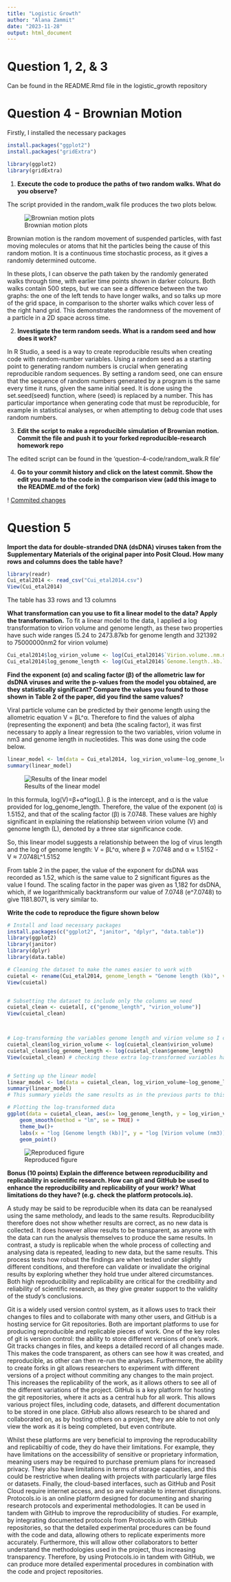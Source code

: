 ```yaml
---
title: "Logistic Growth"
author: "Alana Zammit"
date: "2023-11-28"
output: html_document
---
```


# Question 1, 2, & 3
Can be found in the README.Rmd file in the logistic_growth repository 

# Question 4 - Brownian Motion 

Firstly, I installed the necessary packages
```r
install.packages("ggplot2")
install.packages("gridExtra")

library(ggplot2)
library(gridExtra)
```

1) **Execute the code to produce the paths of two random walks. What do you observe?**

The script provided in the random_walk file produces the two plots below.

![Brownian motion plots](brownian_motion.png)

Brownian motion is the random movement of suspended particles, with fast moving molecules or atoms that hit the particles being the cause of this random motion. It is a continuous time stochastic process, as it gives a randomly determined outcome. 

In these plots, I can observe the path taken by the randomly generated walks through time, with earlier time points shown in darker colours. Both walks contain 500 steps, but we can see a difference between the two graphs: the one of the left tends to have longer walks, and so talks up more of the grid space, in comparison to the shorter walks which cover less of the right hand grid. This demonstrates the randomness of the movement of a particle in a 2D space across time. 

2) **Investigate the term random seeds. What is a random seed and how does it work?**

In R Studio, a seed is a way to create reproducible results when creating code with random-number variables. Using a random seed as a starting point to generating random numbers is crucial when generating reproducible random sequences. By setting a random seed, one can ensure that the sequence of random numbers generated by a program is the same every time it runs, given the same initial seed. It is done using the set.seed(seed) function, where (seed) is replaced by a number. This has particular importance when generating code that must be reproducible, for example in statistical analyses, or when attempting to debug code that uses random numbers.  

3) **Edit the script to make a reproducible simulation of Brownian motion. Commit the file and push it to your forked reproducible-research homework repo**

The edited script can be found in the 'question-4-code/random_walk.R file'

4) **Go to your commit history and click on the latest commit. Show the edit you made to the code in the comparison view (add this image to the README.md of the fork)**

! [Commited changes](Commit changes.png)

# Question 5

**Import the data for double-stranded DNA (dsDNA) viruses taken from the Supplementary Materials of the original paper into Posit Cloud. How many rows and columns does the table have?**

```r
library(readr)
Cui_etal2014 <- read_csv("Cui_etal2014.csv")
View(Cui_etal2014)
```
The table has 33 rows and 13 columns



**What transformation can you use to fit a linear model to the data? Apply the transformation.**
To fit a linear model to the data, I applied a log transformation to virion volume and genome length, as these two properties have such wide ranges (5.24 to 2473.87kb for genome length and 321392 to 75000000nm2 for virion volume)
```r
Cui_etal2014$log_virion_volume <- log(Cui_etal2014$`Virion.volume..nm.nm.nm.`)
Cui_etal2014$log_genome_length <- log(Cui_etal2014$`Genome.length..kb.`)
```

**Find the exponent (α) and scaling factor (β) of the allometric law for dsDNA viruses and write the p-values from the model you obtained, are they statistically significant? Compare the values you found to those shown in Table 2 of the paper, did you find the same values?**

Viral particle volume can be predicted by their genome length using the allometric equation V = βL^α. Therefore to find the values of alpha (representing the exponent) and beta (the scaling factor), it was first necessary to apply a linear regression to the two variables, virion volume in nm3 and genome length in nucleotides. This was done using the code below. 

```r
linear_model <- lm(data = Cui_etal2014, log_virion_volume~log_genome_length)
summary(linear_model)
```
![Results of the linear model](virionmodel.png)


In this formula, log(V)=β+α*log(L). β is the intercept, and α is the value provided for log_genome_length. Therefore, the value of the exponent (α) is 1.5152, and that of the scaling factor (β) is 7.0748. These values are highly significant in explaining the relationship between virion volume (V) and genome length (L), denoted by a three star significance code. 

So, this linear model suggests a relationship between the log of virus length and the log of genome length: V = βL^α, where β ≈ 7.0748 and α ≈ 1.5152
- V ≈ 7.0748L^1.5152

From table 2 in the paper, the value of the exponent for dsDNA was recorded as 1.52, which is the same value to 2 significant figures as the value I found. The scaling factor in the paper was given as 1,182 for dsDNA, which, if we logarithmically backtransform our value of 7.0748 (e^7.0748) to give 1181.8071, is very similar to. 

**Write the code to reproduce the figure shown below**
```r
# Install and load necessary packages
install.packages(c("ggplot2", "janitor", "dplyr", "data.table"))
library(ggplot2)
library(janitor)
library(dplyr)
library(data.table)

# Cleaning the dataset to make the names easier to work with 
cuietal <- rename(Cui_etal2014, genome_length = "Genome length (kb)", virion_volume = "Virion volume (nm×nm×nm)")
View(cuietal)


# Subsetting the dataset to include only the columns we need 
cuietal_clean <- cuietal[, c("genome_length", "virion_volume")]
View(cuietal_clean)



# Log-transforming the variables genome length and virion volume so I can do a linear regression 
cuietal_clean$log_virion_volume <- log(cuietal_clean$virion_volume)
cuietal_clean$log_genome_length <- log(cuietal_clean$genome_length)
View(cuietal_clean) # checking these extra log-transformed variables have been added 


# Setting up the linear model 
linear_model <- lm(data = cuietal_clean, log_virion_volume~log_genome_length)
summary(linear_model) 
# This summary yields the same results as in the previous parts to this question

# Plotting the log-transformed data 
ggplot(data = cuietal_clean, aes(x= log_genome_length, y = log_virion_volume)) +
    geom_smooth(method = "lm", se = TRUE) +
    theme_bw()+
    labs(x = "log [Genome length (kb)]", y = "log [Virion volume (nm3)]") +
    geom_point()
```
![Reproduced figure](reproducedfigure.png)


**Bonus (10 points) Explain the difference between reproducibility and replicability in scientific research. How can git and GitHub be used to enhance the reproducibility and replicability of your work? What limitations do they have? (e.g. check the platform protocols.io).**

A study may be said to be reproducible when its data can be reanalysed using the same metholody, and leads to the same results. Reproducibility therefore does not show whether results are correct, as no new data is collected. It does however allow results to be transparent, as anyone with the data can run the analysis themselves to produce the same results. 
  In contrast, a study is replicable when the whole process of collecting and analysing data is repeated, leading to new data, but the same results. This process tests how robust the findings are when tested under slightly different conditions, and therefore can validate or invalidate the original results by exploring whether they hold true under altered circumstances. 
  Both  high reproducibility and replicability are critical for the credibility and reliability of scientific research, as they give greater support to the validity of the study's conclusions. 

Git is a widely used version control system, as it allows uses to track their changes to files and to collaborate with many other users, and GitHub is a hosting service for Git repositories. Both are important platforms to use for producing reproducible and replicable pieces of work. One of the key roles of git is version control: the ability to store different versions of one's work. Git tracks changes in files, and keeps a detailed record of all changes made. This makes the code transparent, as others can see how it was created, and reproducible, as other can then re-run the analyses. Furthermore, the ability to create forks in git allows researchers to experiment with different versions of a project without commiting any changes to the main project. This increases the replicability of the work, as it allows others to see all of the different variations of the project. 
  GitHub is a key platform for hosting the git repositories, where it acts as a central hub for all work. This allows various project files, including code, datasets, and different documentation to be stored in one place. GitHub also allows research to be shared and collaborated on, as by hosting others on a project, they are able to not only view the work as it is being completed, but even contribute. 
  
  Whilst these platforms are very beneficial to improving the reproducability and replicabiltiy of code, they do have their limitations. For example, they have limitations on the accessibility of sensitive or proprietary information, meaning users may be required to purchase premium plans for increased privacy. They also have limitations in terms of storage capacities, and this could be restrictive when dealing with projects with particularly large files or datasets. Finally, the cloud-based interfaces, such as GitHub and Posit Cloud require internet access, and so are vulnerable to internet disruptions. Protocols.io is an online platform designed for documenting and sharing research protocols and experimental methodologies. It can be used in tandem with GitHub to improve the reproducibility of studies. For example, by integrating documented protocols from Protocols.io with GitHub repositories, so that the detailed experimental procedures can be found with the code and data, allowing others to replicate experiments more accurately. Furthermore, this will allow other collaborators to better understand the methodologies used in the project, thus increasing transparency. Therefore, by using Protocols.io in tandem with GitHub, we can produce more detailed experimental procedures in combination with the code and project repositories.
  
 


















